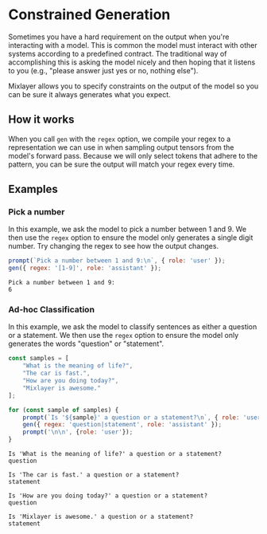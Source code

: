 # Constrained Generation 

Sometimes you have a hard requirement on the output when you're interacting with a model. This is common the model must interact with other systems according to a predefined contract. The traditional way of accomplishing this is asking the model nicely and then hoping that it listens to you (e.g., "please answer just yes or no, nothing else"). 

Mixlayer allows you to specify constraints on the output of the model so you can be sure it always generates what you expect. 

## How it works 

When you call `gen` with the `regex` option, we compile your regex to a representation we can use in when sampling output tensors from the model's forward pass. Because we will only select tokens that adhere to the pattern, you can be sure the output will match your regex every time.  

## Examples

### Pick a number

In this example, we ask the model to pick a number between 1 and 9. We then use the `regex` option to ensure the model only generates a single digit number. Try changing the regex to see how the output changes.

```js filename="pick-a-number.js" copy
prompt(`Pick a number between 1 and 9:\n`, { role: 'user' });
gen({ regex: '[1-9]', role: 'assistant' });
```

```plain filename="output.txt"
Pick a number between 1 and 9:
6
```

### Ad-hoc Classification

In this example, we ask the model to classify sentences as either a question or a statement. We then use the `regex` option to ensure the model only generates the words "question" or "statement". 

```js filename="classify.js" copy
const samples = [ 
    "What is the meaning of life?", 
    "The car is fast.", 
    "How are you doing today?", 
    "Mixlayer is awesome."
];

for (const sample of samples) { 
    prompt(`Is '${sample}' a question or a statement?\n`, { role: 'user' });
    gen({ regex: 'question|statement', role: 'assistant' });
    prompt('\n\n', {role: 'user'});
}
```

```plain filename="output.txt"
Is 'What is the meaning of life?' a question or a statement?
question

Is 'The car is fast.' a question or a statement?
statement

Is 'How are you doing today?' a question or a statement?
question

Is 'Mixlayer is awesome.' a question or a statement?
statement
```
